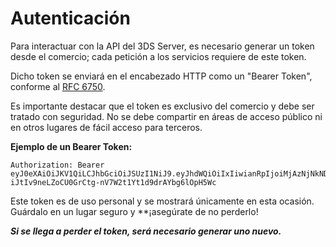 <MissingTranslationBanner />

# Autenticación

Para interactuar con la API del 3DS Server, es necesario generar un token desde el comercio; cada petición a los servicios requiere de este token.

Dicho token se enviará en el encabezado HTTP como un "Bearer Token", conforme al [RFC 6750](https://datatracker.ietf.org/doc/html/rfc6750).

<Note>
Es importante destacar que el token es exclusivo del comercio y debe ser tratado con seguridad. No se debe compartir en áreas de acceso público ni en otros lugares de fácil acceso para terceros.
</Note>

**Ejemplo de un Bearer Token:**

```text
Authorization: Bearer eyJ0eXAiOiJKV1QiLCJhbGciOiJSUzI1NiJ9.eyJhdWQiOiIxIiwianRpIjoiMjAzNjNkNDNhYjk0YzRhOGFkZmVlZTg1MzZlOGZjZTljM2M4MGI5YWYxNDk2YWRmNWJlNGE1NjkwNDk4YjcwNDllNTAwZDBjYWFjMjNjMDMiLCJpYXQiOjE2NzE0NjY2OTkuMTUyMjA2LCJuYmYiOjE2NzE0NjY2OTkuMTUyMjA3LCJleHAiOjE3NjYxNjEwOTkuMTM0ODkzLCJzdWIiOiIxIiwic2NvcGVzIjpbXX0.NzKTueFRgUyq_X9x0UmQeejlFWMw1yfImmpcRQUhMDDYE4p6torwzUCDkuKWz2AoelYTIWVqwPKot5kmG8zF9U8uqXYHttSc6VxbcgaTyx0NIFrkeZOReOLwommo-iJtIv9neLZoCU0GrCtg-nV7W2t1Yt1d9drAYbg6lOpH5Wc
```

<Note>
Este token es de uso personal y se mostrará únicamente en esta ocasión. Guárdalo en un lugar seguro y **¡asegúrate de no perderlo!
</Note>

***Si se llega a perder el token, será necesario generar uno nuevo.***
